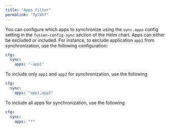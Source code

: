 ```yaml
---
title: "Apps filter"
permalink: "7p74hf"
---
```


You can configure which apps to synchronize using the `sync.apps` config setting in the `fusion-config-sync` section of the Helm chart.
Apps can either be excluded or included.
For instance, to exclude application `app1` from synchronization, use the following configuration:

```yaml
cfg:
  sync:
    apps: "-app1"
```

To include only `app1` and `app2` for synchronization, use the following

```yaml
cfg:
  sync:
    apps: "app1,app2"
```

To include all apps for synchronization, use the following

```yaml
cfg:
  sync:
    apps: "*"
```